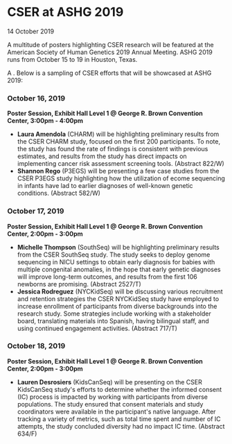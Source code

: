 
<BreadcrumbsNews />

# CSER at ASHG 2019

<Subheader>14 October 2019</Subheader>

A multitude of posters highlighting CSER research will be featured at the American Society of Human Genetics 2019 Annual Meeting. ASHG 2019 runs from October 15 to 19 in Houston, Texas.

A <Link label="full list of CSER work at ASHG 2019 can be found online here" url="https://cser-consortium.org/system/files/attachments/cser_ashg_2019_posters_and_presentations_2019-10-09.pdf" />. Below is a sampling of CSER efforts that will be showcased at ASHG 2019:


### October 16, 2019

**Poster Session, Exhibit Hall Level 1 @ George R. Brown Convention Center, <NBS>3:00pm - 4:00pm</NBS>**

- **Laura Amendola** (CHARM) will be highlighting preliminary results from the CSER CHARM study, focused on the first 200 participants. To note, the study has found the rate of findings is consistent with previous estimates, and results from the study has direct impacts on implementing cancer risk assessment screening tools. (Abstract 822/W)
- **Shannon Rego** (P3EGS) will be presenting a few case studies from the CSER P3EGS study highlighting how the utilization of ecome sequencing in infants have lad to earlier diagnoses of well-known genetic conditions. (Abstract 582/W)


### October 17, 2019

**Poster Session, Exhibit Hall Level 1 @ George R. Brown Convention Center, <NBS>2:00pm - 3:00pm</NBS>**

- **Michelle Thompson** (SouthSeq) will be highlighting preliminary results from the CSER SouthSeq study. The study seeks to deploy genome sequencing in NICU settings to obtain early diagnosis for babies with multiple congenital anomalies, in the hope that early genetic diagnoses will improve long-term outcomes, and results from the first 106 newborns are promising. (Abstract 2527/T)
- **Jessica Rodreguez** (NYCKidSeq) will be discussing various recruitment and retention strategies the CSER NYCKidSeq study have employed to increase enrollment of participants from diverse backgrounds into the research study. Some strategies include working with a stakeholder board, translating materials into Spanish, having bilingual staff, and using continued engagement activities. (Abstract 717/T)

### October 18, 2019

**Poster Session, Exhibit Hall Level 1 @ George R. Brown Convention Center, <NBS>2:00pm - 3:00pm</NBS>**

- **Lauren Desrosiers** (KidsCanSeq) will be presenting on the CSER KidsCanSeq study's efforts to determine whether the informed consent (IC) process is impacted by working with participants from diverse populations. The study ensured that consent materials and study coordinators were available in the participant's native language. After tracking a variety of metrics, such as total time spent and number of IC attempts, the study concluded diversity had no impact IC time. (Abstract 634/F)
